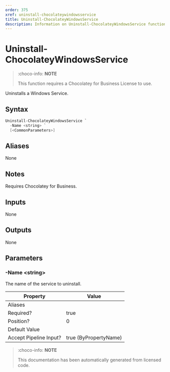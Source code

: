 ---
order: 375
xref: uninstall-chocolateywindowsservice
title: Uninstall-ChocolateyWindowsService
description: Information on Uninstall-ChocolateyWindowsService function
---

# Uninstall-ChocolateyWindowsService

> :choco-info: **NOTE**
> 
> This function requires a Chocolatey for Business License to use.

Uninstalls a Windows Service.

## Syntax

~~~powershell
Uninstall-ChocolateyWindowsService `
  -Name <string> `
  [<CommonParameters>]
~~~


## Aliases

None

## Notes
Requires Chocolatey for Business.

## Inputs

None

## Outputs

None

## Parameters

###  -Name &lt;string&gt;
The name of the service to uninstall.


Property               | Value
---------------------- | ---------------------
Aliases                |
Required?              | true
Position?              | 0
Default Value          |
Accept Pipeline Input? | true (ByPropertyName)




<Xref title="Function Reference" value="powershell-reference" />

> :choco-info: **NOTE**
> 
> This documentation has been automatically generated from licensed code.